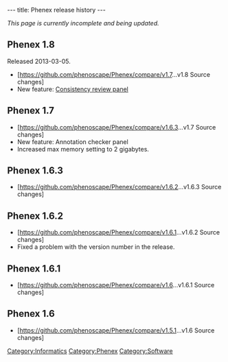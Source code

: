 ---
title: Phenex release history
---

''This page is currently incomplete and being updated.''

==Phenex 1.8==
Released 2013-03-05.
* [https://github.com/phenoscape/Phenex/compare/v1.7...v1.8 Source changes]
* New feature: [[Phenex#Consistency_Review_panel|Consistency review panel]]

==Phenex 1.7==
* [https://github.com/phenoscape/Phenex/compare/v1.6.3...v1.7 Source changes]
* New feature: Annotation checker panel
* Increased max memory setting to 2 gigabytes.

==Phenex 1.6.3==
* [https://github.com/phenoscape/Phenex/compare/v1.6.2...v1.6.3 Source changes]

==Phenex 1.6.2==
* [https://github.com/phenoscape/Phenex/compare/v1.6.1...v1.6.2 Source changes]
* Fixed a problem with the version number in the release.

==Phenex 1.6.1==
* [https://github.com/phenoscape/Phenex/compare/v1.6...v1.6.1 Source changes]


==Phenex 1.6==
* [https://github.com/phenoscape/Phenex/compare/v1.5.1...v1.6 Source changes]

[[Category:Informatics]]
[[Category:Phenex]]
[[Category:Software]]